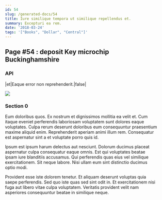 ```yaml
---
id: 54
slug: /generated-docs/54
title: Iure similique tempora ut similique repellendus et.
summary: Excepturi ea rem.
date: '2018-03-24'
tags: '["Books", "Dollar", "Central"]'
---
```

## Page #54 : deposit Key microchip Buckinghamshire

### API

|et|Eaque error non reprehenderit.|false|


![](/assets/cats-4.jpg)

### Section 0
Eum doloribus quos. Ex nostrum et dignissimos mollitia ea velit et. Cum itaque eveniet perferendis laboriosam voluptatem sunt dolores eaque voluptates. Culpa rerum deserunt doloribus eum consequuntur praesentium maxime aliquid enim. Reprehenderit aperiam animi illum rem. Consequatur est aspernatur sint a et voluptate porro quis id.
 Ipsum est ipsum harum delectus aut nesciunt. Dolorum ducimus placeat aspernatur culpa consequatur eaque omnis. Est qui voluptates beatae ipsam iure blanditiis accusamus. Qui perferendis quas eius vel similique exercitationem. Sit neque labore. Nisi ullam eum sint distinctio ducimus optio modi.
 Provident esse iste dolorem tenetur. Et aliquam deserunt voluptas quia saepe perferendis. Sed quo iste quas sed sint odit in. Et exercitationem nisi fuga aut libero vitae culpa voluptatem. Veritatis provident velit nam asperiores consequuntur beatae in similique neque.

